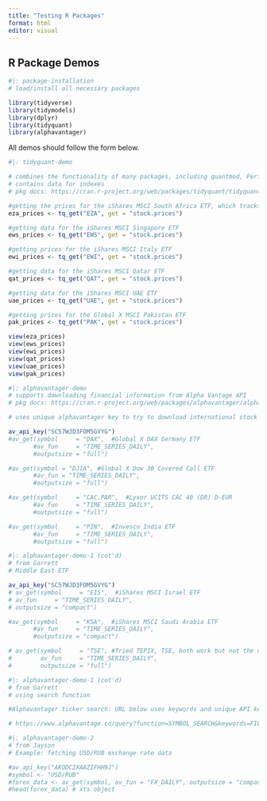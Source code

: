 ```yaml
---
title: "Testing R Packages"
format: html
editor: visual
---
```


## R Package Demos

```r
#|: package-installation
# load/install all necessary packages

library(tidyverse) 
library(tidymodels)
library(dplyr)
library(tidyquant)
library(alphavantager)
```

All demos should follow the form below.

```r
#|: tidyquant-demo

# combines the functionality of many packages, including quantmod, PerformanceAnalytics, zoo, xts, and TTR
# contains data for indexes 
# pkg docs: https://cran.r-project.org/web/packages/tidyquant/tidyquant.pdf

#getting the prices for the iShares MSCI South Africa ETF, which tracks the MSCI South Africa 25/50 Index
eza_prices <- tq_get("EZA", get = "stock.prices")

#getting data for the iShares MSCI Singapore ETF
ews_prices <- tq_get("EWS", get = "stock.prices")

#getting prices for the iShares MSCI Italy ETF
ewi_prices <- tq_get("EWI", get = "stock.prices")

#getting data for the iShares MSCI Qatar ETF
qat_prices <- tq_get("QAT", get = "stock.prices")

#getting data for the iShares MSCI UAE ETF
uae_prices <- tq_get("UAE", get = "stock.prices")

#getting prices for the Global X MSCI Pakistan ETF
pak_prices <- tq_get("PAK", get = "stock.prices")

view(eza_prices)
view(ews_prices) 
view(ewi_prices)
view(qat_prices)
view(uae_prices)
view(pak_prices)
```

```r
#|: alphavantager-demo
# supports downloading financial information from Alpha Vantage API
# pkg docs: https://cran.r-project.org/web/packages/alphavantager/alphavantager.pdf 

# uses unique alphavantager key to try to download international stock ETFs

av_api_key("SC57WJD3FOM5GVYG")
#av_get(symbol     = "DAX",  #Global X DAX Germany ETF
       #av_fun     = "TIME_SERIES_DAILY",
       #outputsize = "full")

#av_get(symbol = "DJIA", #Global X Dow 30 Covered Call ETF
       #av_fun = "TIME_SERIES_DAILY",
       #outputsize = "full")

#av_get(symbol     = "CAC.PAR",  #Lyxor UCITS CAC 40 (DR) D-EUR
       #av_fun     = "TIME_SERIES_DAILY",
       #outputsize = "full")

#av_get(symbol     = "PIN",  #Invesco India ETF
       #av_fun     = "TIME_SERIES_DAILY",
       #outputsize = "full")
```

```r
#|: alphavantager-demo-1 (cot'd)
# from Garrett
# Middle East ETF 

av_api_key("SC57WJD3FOM5GVYG")
# av_get(symbol     = "EIS",  #iShares MSCI Israel ETF
# av_fun     = "TIME_SERIES_DAILY",
# outputsize = "compact")

#av_get(symbol     = "KSA",  #iShares MSCI Saudi Arabia ETF
       #av_fun     = "TIME_SERIES_DAILY",
       #outputsize = "compact")

# av_get(symbol     = "TSE", #Tried TEPIX, TSE, both work but not the correct index
#        av_fun     = "TIME_SERIES_DAILY",
#        outputsize = "full")
```

```r
#|: alphavantager-demo-1 (cot'd)
# from Garrett
# using search function

#Alphavantager ticker search: URL below uses keywords and unique API key to list ETF, mutual fund, and equity symbols to use in alphavantager package. Conclusion after using search function: international stock index data not available in package.  

# https://www.alphavantage.co/query?function=SYMBOL_SEARCH&keywords=FILLHERE&apikey=FILLHERE 
```

```r
#|: alphavantager-demo-2
# from Jayson
# Example: fetching USD/RUB exchange rate data

#av_api_key("AKODC2XAAZIFHH9J")
#symbol <- "USD/RUB"
#forex_data <- av_get(symbol, av_fun = "FX_DAILY", outputsize = "compact")
#head(forex_data) # xts object
```
